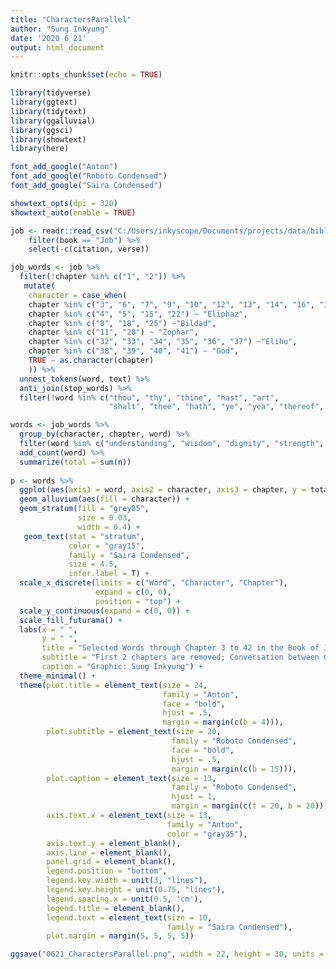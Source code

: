 ```yaml
---
title: "CharactersParallel"
author: "Sung Inkyung"
date: '2020 6 21'
output: html_document
---
```


```r
knitr::opts_chunk$set(echo = TRUE)
```

```r
library(tidyverse)
library(ggtext)
library(tidytext)
library(ggalluvial)
library(ggsci)
library(showtext)
library(here)

font_add_google("Anton")
font_add_google("Roboto Condensed")
font_add_google("Saira Condensed")

showtext_opts(dpi = 320)
showtext_auto(enable = TRUE)
```


```r
job <- readr::read_csv("C:/Users/inkyscope/Documents/projects/data/bible_kjv_new.csv") %>% 
    filter(book == "Job") %>% 
    select(-c(citation, verse)) 

job_words <- job %>% 
  filter(!chapter %in% c("1", "2")) %>% 
   mutate(
    character = case_when(
    chapter %in% c("3", "6", "7", "9", "10", "12", "13", "14", "16", "17", "19", "21", "23", "24", "26", "27", "28", "29", "30", "31", "42") ~ "Job",
    chapter %in% c("4", "5", "15", "22") ~ "Eliphaz",
    chapter %in% c("8", "18", "25") ~"Bildad",
    chapter %in% c("11", "20") ~ "Zophar",
    chapter %in% c("32", "33", "34", "35", "36", "37") ~"Elihu",
    chapter %in% c("38", "39", "40", "41") ~ "God",
    TRUE ~ as.character(chapter)
    )) %>% 
  unnest_tokens(word, text) %>%
  anti_join(stop_words) %>%
  filter(!word %in% c("thou", "thy", "thine", "hast", "art",
                      "shalt", "thee", "hath", "ye", "yea", "thereof", "job", "god", "day", "doth", "canst", "cometh", "wilt", "dost", "wherefore", "shouldest", "lo", "uz")) 
```


```r
words <- job_words %>% 
  group_by(character, chapter, word) %>% 
  filter(word %in% c("understanding", "wisdom", "dignity", "strength", "righteous", "pity")) %>% 
  add_count(word) %>% 
  summarize(total = sum(n))
  
p <- words %>% 
  ggplot(aes(axis1 = word, axis2 = character, axis3 = chapter, y = total)) +
  geom_alluvium(aes(fill = character)) +
  geom_stratum(fill = "grey85", 
               size = 0.03, 
               width = 0.4) +
   geom_text(stat = "stratum", 
             color = "gray15",
             family = "Saira Condensed",
             size = 4.5,
             infer.label = T) +
  scale_x_discrete(limits = c("Word", "Character", "Chapter"),
                   expand = c(0, 0),
                   position = "top") +
  scale_y_continuous(expand = c(0, 0)) +
  scale_fill_futurama() +
  labs(x = " ",
       y = " ",
       title = "Selected Words through Chapter 3 to 42 in the Book of Job",
       subtitle = "First 2 chapters are removed; Conversation between God and Satan",
       caption = "Graphic: Sung Inkyung") +
  theme_minimal() +
  theme(plot.title = element_text(size = 24,
                                  family = "Anton",
                                  face = "bold",
                                  hjust = .5,
                                  margin = margin(c(b = 4))),
        plot.subtitle = element_text(size = 20,
                                    family = "Roboto Condensed",
                                    face = "bold",
                                    hjust = .5,
                                    margin = margin(c(b = 15))),
        plot.caption = element_text(size = 13,
                                    family = "Roboto Condensed",
                                    hjust = 1,
                                    margin = margin(c(t = 20, b = 20))),
        axis.text.x = element_text(size = 13, 
                                   family = "Anton",
                                   color = "gray35"),
        axis.text.y = element_blank(),
        axis.line = element_blank(),
        panel.grid = element_blank(),
        legend.position = "bottom",
        legend.key.width = unit(3, "lines"),
        legend.key.height = unit(0.75, "lines"),
        legend.spacing.x = unit(0.5, 'cm'),
        legend.title = element_blank(),
        legend.text = element_text(size = 10,
                                   family = "Saira Condensed"),
        plot.margin = margin(5, 5, 5, 5))

ggsave("0621_CharactersParallel.png", width = 22, height = 30, units = "cm")
```
